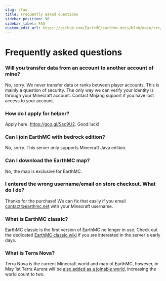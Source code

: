 ---
slug: /faq
title: Frequently asked questions
sidebar_position: 98
sidebar_label: FAQ
custom_edit_url: https://github.com/EarthMC/earthmc-docs/blob/main/src/docs/faq.mdx
---
# Frequently asked questions

### Will you transfer data from an account to another account of mine?
No, sorry. We never transfer data or ranks between player accounts. This is mainly a question of security. The only way we can verify your identity is through your Minecraft account. Contact Mojang support if you have lost access to your account.

### How do I apply for helper? 
Apply here. https://goo.gl/Ssc9U2. Good luck!

### Can I join EarthMC with bedrock edition?
No, sorry. This server only supports Minecraft Java edition.

### Can I download the EarthMC map?
No, the map is exclusive for EarthMC.

### I entered the wrong username/email on store checkout. What do I do?
Thanks for the purchase! We can fix that easily if you email contact@earthmc.net with your Minecraft username.

### What is EarthMC classic?
EarthMC classic is the first version of EarthMC no longer in use. Check out the dedicated [EarthMC classic wiki](https://earthmcclassic.fandom.com/wiki/EarthMC_Wiki) if you are interested in the server's early days.

### What is Terra Nova?
Terra Nova is the current Minecraft world and map of EarthMC, however, in May 1st Terra Aurora will be [also added as a joinable world](https://discord.com/channels/219863747248914433/221318341166497792/966068766452613151), increasing the world count to two.
